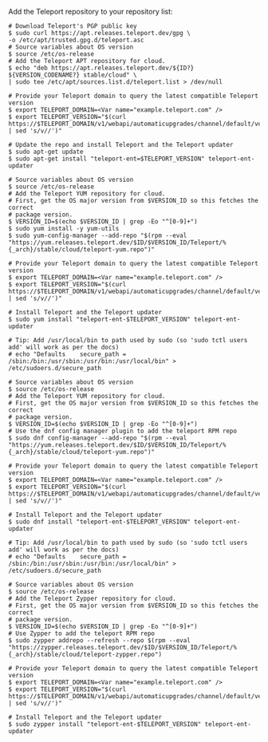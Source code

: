  <Tabs>
  <TabItem label="Debian 9+/Ubuntu 16.04+ (apt)">

  Add the Teleport repository to your repository list:

  ```code
  # Download Teleport's PGP public key
  $ sudo curl https://apt.releases.teleport.dev/gpg \
  -o /etc/apt/trusted.gpg.d/teleport.asc
  # Source variables about OS version
  $ source /etc/os-release
  # Add the Teleport APT repository for cloud.
  $ echo "deb https://apt.releases.teleport.dev/${ID?} ${VERSION_CODENAME?} stable/cloud" \
  | sudo tee /etc/apt/sources.list.d/teleport.list > /dev/null

  # Provide your Teleport domain to query the latest compatible Teleport version
  $ export TELEPORT_DOMAIN=<Var name="example.teleport.com" />
  $ export TELEPORT_VERSION="$(curl https://$TELEPORT_DOMAIN/v1/webapi/automaticupgrades/channel/default/version | sed 's/v//')"

  # Update the repo and install Teleport and the Teleport updater
  $ sudo apt-get update
  $ sudo apt-get install "teleport-ent=$TELEPORT_VERSION" teleport-ent-updater
  ```

  </TabItem>
  <TabItem label="Amazon Linux 2/RHEL 7/CentOS 7 (yum)">

  ```code
  # Source variables about OS version
  $ source /etc/os-release
  # Add the Teleport YUM repository for cloud.
  # First, get the OS major version from $VERSION_ID so this fetches the correct
  # package version.
  $ VERSION_ID=$(echo $VERSION_ID | grep -Eo "^[0-9]+")
  $ sudo yum install -y yum-utils
  $ sudo yum-config-manager --add-repo "$(rpm --eval "https://yum.releases.teleport.dev/$ID/$VERSION_ID/Teleport/%{_arch}/stable/cloud/teleport-yum.repo")"

  # Provide your Teleport domain to query the latest compatible Teleport version
  $ export TELEPORT_DOMAIN=<Var name="example.teleport.com" />
  $ export TELEPORT_VERSION="$(curl https://$TELEPORT_DOMAIN/v1/webapi/automaticupgrades/channel/default/version | sed 's/v//')"

  # Install Teleport and the Teleport updater
  $ sudo yum install "teleport-ent-$TELEPORT_VERSION" teleport-ent-updater

  # Tip: Add /usr/local/bin to path used by sudo (so 'sudo tctl users add' will work as per the docs)
  # echo "Defaults    secure_path = /sbin:/bin:/usr/sbin:/usr/bin:/usr/local/bin" > /etc/sudoers.d/secure_path
  ```

  </TabItem>
  <TabItem label="Amazon Linux 2023/RHEL 8+ (dnf)">

  ```code
  # Source variables about OS version
  $ source /etc/os-release
  # Add the Teleport YUM repository for cloud.
  # First, get the OS major version from $VERSION_ID so this fetches the correct
  # package version.
  $ VERSION_ID=$(echo $VERSION_ID | grep -Eo "^[0-9]+")
  # Use the dnf config manager plugin to add the teleport RPM repo
  $ sudo dnf config-manager --add-repo "$(rpm --eval "https://yum.releases.teleport.dev/$ID/$VERSION_ID/Teleport/%{_arch}/stable/cloud/teleport-yum.repo")"

  # Provide your Teleport domain to query the latest compatible Teleport version
  $ export TELEPORT_DOMAIN=<Var name="example.teleport.com" />
  $ export TELEPORT_VERSION="$(curl https://$TELEPORT_DOMAIN/v1/webapi/automaticupgrades/channel/default/version | sed 's/v//')"
  
  # Install Teleport and the Teleport updater
  $ sudo dnf install "teleport-ent-$TELEPORT_VERSION" teleport-ent-updater
  
  # Tip: Add /usr/local/bin to path used by sudo (so 'sudo tctl users add' will work as per the docs)
  # echo "Defaults    secure_path = /sbin:/bin:/usr/sbin:/usr/bin:/usr/local/bin" > /etc/sudoers.d/secure_path
  ```

  </TabItem>
  <TabItem label="SLES 12 SP5+ and 15 SP5+ (zypper)">

  ```code
  # Source variables about OS version
  $ source /etc/os-release
  # Add the Teleport Zypper repository for cloud.
  # First, get the OS major version from $VERSION_ID so this fetches the correct
  # package version.
  $ VERSION_ID=$(echo $VERSION_ID | grep -Eo "^[0-9]+")
  # Use Zypper to add the teleport RPM repo
  $ sudo zypper addrepo --refresh --repo $(rpm --eval "https://zypper.releases.teleport.dev/$ID/$VERSION_ID/Teleport/%{_arch}/stable/cloud/teleport-zypper.repo")

  # Provide your Teleport domain to query the latest compatible Teleport version
  $ export TELEPORT_DOMAIN=<Var name="example.teleport.com" />
  $ export TELEPORT_VERSION="$(curl https://$TELEPORT_DOMAIN/v1/webapi/automaticupgrades/channel/default/version | sed 's/v//')"
  
  # Install Teleport and the Teleport updater
  $ sudo zypper install "teleport-ent-$TELEPORT_VERSION" teleport-ent-updater
  ```

  </TabItem>
  </Tabs>
